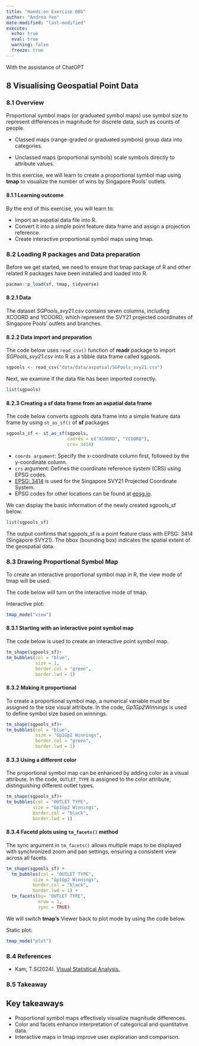 ```yaml
---
title: "Hands-on Exercise 08b"
author: "Andrea Yeo"
date-modified: "last-modified"
execute:
  echo: true
  eval: true
  warning: false
  freeze: true
---
```


[With the assistance of ChatGPT]{style="font-size: 14px;"}

## 8 Visualising Geospatial Point Data

### 8.1 Overview

Proportional symbol maps (or graduated symbol maps) use symbol size to represent differences in magnitude for discrete data, such as counts of people.

-   Classed maps (range-graded or graduated symbols) group data into categories.

-   Unclassed maps (proportional symbols) scale symbols directly to attribute values.

In this exercise, we will learn to create a proportional symbol map using **tmap** to visualize the number of wins by Singapore Pools' outlets.

#### 8.1.1 Learning outcome
By the end of this exercise, you will learn to:

-   Import an aspatial data file into R.
-   Convert it into a simple point feature data frame and assign a projection reference.
-   Create interactive proportional symbol maps using tmap.

### 8.2 Loading R packages and Data preparation

Before we get started, we need to ensure that tmap package of R and other related R packages have been installed and loaded into R.

```r
pacman::p_load(sf, tmap, tidyverse)
```

#### 8.2.1 Data

The dataset *SGPools_svy21.csv* contains seven columns, including XCOORD and YCOORD, which represent the SVY21 projected coordinates of Singapore Pools' outlets and branches.

#### 8.2.2 Data import and preparation

The code below uses `read_csv()` function of **readr** package to import *SGPools_svy21.csv* into R as a tibble data frame called sgpools.

```r
sgpools <- read_csv("data/data/aspatial/SGPools_svy21.csv")
```
Next, we examine if the data file has been imported correctly.

```r
list(sgpools)
```

#### 8.2.3 Creating a sf data frame from an aspatial data frame

The code below converts *sgpools* data frame into a simple feature data frame by using `st_as_sf()` of **sf** packages

```r
sgpools_sf <- st_as_sf(sgpools, 
                       coords = c("XCOORD", "YCOORD"),
                       crs= 3414)
```

-   `coords argument`: Specify the x-coordinate column first, followed by the y-coordinate column.
-   `crs` argument: Defines the coordinate reference system (CRS) using EPSG codes.
  -   [EPSG: 3414](https://epsg.io/3414) is used for the Singapore SVY21 Projected Coordinate System.
-   EPSG codes for other locations can be found at [epsg.io](https://epsg.io/).

We can display the basic information of the newly created sgpools_sf below.

```r
list(sgpools_sf)
```

The output confirms that sgppols_sf is a point feature class with EPSG: 3414 (Singapore SVY21). The bbox (bounding box) indicates the spatial extent of the geospatial data.

### 8.3 Drawing Proportional Symbol Map
To create an interactive proportional symbol map in R, the view mode of tmap will be used.

The code below will turn on the interactive mode of tmap.

Interactive plot:
```r
tmap_mode("view")
```
#### 8.3.1 Starting with an interactive point symbol map
The code below is used to create an interactive point symbol map.

```r
tm_shape(sgpools_sf)+
tm_bubbles(col = "blue",
           size = 1,
           border.col = "green",
           border.lwd = 1)
```
#### 8.3.2 Making it proportional

To create a proportional symbol map, a numerical variable must be assigned to the size visual attribute. In the code, *Gp1Gp2Winnings* is used to define symbol size based on winnings.

```r
tm_shape(sgpools_sf)+
tm_bubbles(col = "blue",
           size = "Gp1Gp2 Winnings",
           border.col = "green",
           border.lwd = 1)
```
#### 8.3.3 Using a different color
The proportional symbol map can be enhanced by adding color as a visual attribute. In the code, `OUTLET_TYPE` is assigned to the color attribute, distinguishing different outlet types.

```r
tm_shape(sgpools_sf)+
tm_bubbles(col = "OUTLET TYPE", 
          size = "Gp1Gp2 Winnings",
          border.col = "black",
          border.lwd = 1)
```
#### 8.3.4 Facetd plots using `tm_facets()` method
The sync argument in `tm_facets()` allows multiple maps to be displayed with synchronized zoom and pan settings, ensuring a consistent view across all facets.

```r
tm_shape(sgpools_sf) +
  tm_bubbles(col = "OUTLET TYPE", 
          size = "Gp1Gp2 Winnings",
          border.col = "black",
          border.lwd = 1) +
  tm_facets(by= "OUTLET TYPE",
            nrow = 1,
            sync = TRUE)
```
We will switch **tmap’s** Viewer back to plot mode by using the code below.

Static plot:
```r
tmap_mode("plot")
```
### 8.4 References

-   Kam, T.S(2024). [Visual Statistical Analysis.](https://r4va.netlify.app/chap22)

### 8.5 Takeaway

::: callout-tip
## Key takeaways
-   Proportional symbol maps effectively visualize magnitude differences.
-   Color and facets enhance interpretation of categorical and quantitative data.
-   Interactive maps in tmap improve user exploration and comparison.
:::
